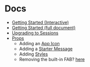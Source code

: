 # Docs

- [Getting Started (Interactive)](/getting-started)
- [Getting Started (full document)](/docs/getting-started)
- [Upgrading to Sessions](/docs/session-token)
- [Props](/docs/props)
  - Adding an [App Icon](/docs/app-icon)
  - Adding a [Starter Message](/docs/starter-message)
  - Adding [Styles](/docs/styles)
  - Removing the built-in FAB? [here](/docs/control)

